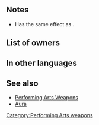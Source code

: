 {{Weapon Infobox
|tagid=SID_舞踏の輪
|weaponType=Green Tome
|might=8
|range=2
|effect=If unit initiates combat, restores 7 HP to adjacent allies after combat.
|cost=200
|exclusive=0
|statModifiers=0,8,0,0,0
|next=Dancer's Ring+
|promotionRarity=5
|promotionTier=1
|required=Elwind
|properties=
}}
==Notes==
* Has the same effect as {{St|Breath of Life 3}}.
{{IfUnitInitiates}}
==List of owners==
{{Skill Hero List}}
==In other languages==
{{OtherLanguages
|japanese=舞踏祭の輪
|german=Tanzring
|spanishEU=Anillo de baile
|spanishLA=Anillo de baile
|french=Anneau festif
|italian=Anello d'arte
|chineseTW=舞會之環
|portuguese=Anel de dança
}}
==See also==
* [[Performing Arts Weapons]]
* [[Aura]]
{{Weapons Navbox}}
[[Category:Performing Arts weapons]]